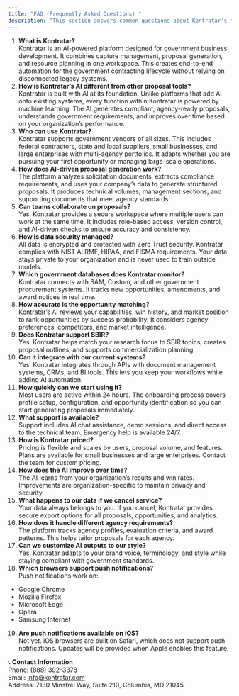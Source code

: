 ```yaml
---
title: "FAQ (Frequently Asked Questions) "
description: "This section answers common questions about Kontratar’s features, pricing, and functionality. It also includes contact details for customer support, ensuring users can easily reach out for assistance, inquiries, or further information."
---
```


 1. **What is Kontratar?**\
    Kontratar is an AI-powered platform designed for government business development. It combines capture management, proposal generation, and resource planning in one workspace. This creates end-to-end automation for the government contracting lifecycle without relying on disconnected legacy systems.
 2. **How is Kontratar’s AI different from other proposal tools?**\
    Kontratar is built with AI at its foundation. Unlike platforms that add AI onto existing systems, every function within Kontratar is powered by machine learning. The AI generates compliant, agency-ready proposals, understands government requirements, and improves over time based on your organization’s performance.
 3. **Who can use Kontratar?**\
    Kontratar supports government vendors of all sizes. This includes federal contractors, state and local suppliers, small businesses, and large enterprises with multi-agency portfolios. It adapts whether you are pursuing your first opportunity or managing large-scale operations.
 4. **How does AI-driven proposal generation work?**\
    The platform analyzes solicitation documents, extracts compliance requirements, and uses your company’s data to generate structured proposals. It produces technical volumes, management sections, and supporting documents that meet agency standards.
 5. **Can teams collaborate on proposals?**\
    Yes. Kontratar provides a secure workspace where multiple users can work at the same time. It includes role-based access, version control, and AI-driven checks to ensure accuracy and consistency.
 6. **How is data security managed?**\
    All data is encrypted and protected with Zero Trust security. Kontratar complies with NIST AI RMF, HIPAA, and FISMA requirements. Your data stays private to your organization and is never used to train outside models.
 7. **Which government databases does Kontratar monitor?**\
    Kontratar connects with SAM, Custom,  and other government procurement systems. It tracks new opportunities, amendments, and award notices in real time.
 8. **How accurate is the opportunity matching?**\
    Kontratar’s AI reviews your capabilities, win history, and market position to rank opportunities by success probability. It considers agency preferences, competitors, and market intelligence.
 9. **Does Kontratar support SBIR?**\
    Yes. Kontratar helps match your research focus to SBIR topics, creates proposal outlines, and supports commercialization planning.
10. **Can it integrate with our current systems?**\
    Yes. Kontratar integrates through APIs with document management systems, CRMs, and BI tools. This lets you keep your workflows while adding AI automation.
11. **How quickly can we start using it?**\
    Most users are active within 24 hours. The onboarding process covers profile setup, configuration, and opportunity identification so you can start generating proposals immediately.
12. **What support is available?**\
    Support includes AI chat assistance, demo sessions, and direct access to the technical team. Emergency help is available 24/7.
13. **How is Kontratar priced?**\
    Pricing is flexible and scales by users, proposal volume, and features. Plans are available for small businesses and large enterprises. Contact the team for custom pricing.
14. **How does the AI improve over time?**\
    The AI learns from your organization’s results and win rates. Improvements are organization-specific to maintain privacy and security.
15. **What happens to our data if we cancel service?**\
    Your data always belongs to you. If you cancel, Kontratar provides secure export options for all proposals, opportunities, and analytics.
16. **How does it handle different agency requirements?**\
    The platform tracks agency profiles, evaluation criteria, and award patterns. This helps tailor proposals for each agency.
17. **Can we customize AI outputs to our style?**\
    Yes. Kontratar adapts to your brand voice, terminology, and style while staying compliant with government standards.
18. **Which browsers support push notifications?**\
    Push notifications work on:

- Google Chrome
- Mozilla Firefox
- Microsoft Edge
- Opera
- Samsung Internet

19. **Are push notifications available on iOS?**\
    Not yet. iOS browsers are built on Safari, which does not support push notifications. Updates will be provided when Apple enables this feature.

📞 **Contact Information**\
Phone: (888) 392-3378\
Email: [info@kontratar.com](mailto:info@kontratar.com)\
Address: 7130 Minstrel Way, Suite 210, Columbia, MD 21045